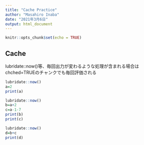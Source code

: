 ---
title: "Cache Practice"
author: "Masahiro Inaba"
date: "2021年3月6日"
output: html_document
---

```{r setup, include=FALSE}
knitr::opts_chunk$set(echo = TRUE)
```

## Cache

lubridate::now()等、毎回出力が変わるような処理が含まれる場合はchched=TRUEのチャンクでも毎回評価される

```{r c1, cache=TRUE}
lubridate::now()
a=2
print(a)
```


```{r c2, cache=TRUE, dependson="c1"}
lubridate::now()
b=a+2
c=a-1-7
print(b)
print(c)
```

```{r c3, cache=TRUE, dependson="c2"}
lubridate::now()
d=b+c
print(d)
```



